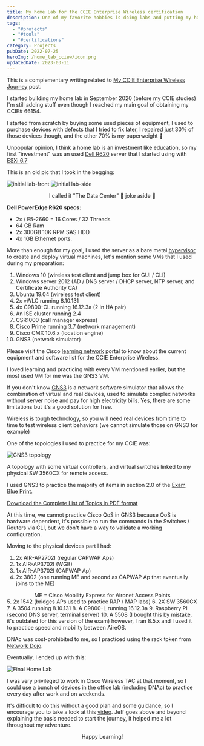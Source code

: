 ```yaml
---
title: My home Lab for the CCIE Enterprise Wireless certification
description: One of my favorite hobbies is doing labs and putting my hands on devices, I'm not the kind of engineer who reads a book and already knows what to do (regarding technology). 
tags:
  - "#projects"
  - "#tools"
  - "#certifications"
category: Projects
pubDate: 2022-07-25
heroImg: /home_lab_cciew/icon.png
updatedDate: 2023-03-11
---
```




<Note>
This is a complementary writing related to <a href="https://dar-fi.com/blog/my_cciew_journey" target="_blank">My CCIE Enterprise Wireless Journey</a> post.
</Note>

I started building my home lab in September 2020 (before my CCIE studies) I'm still adding stuff even though I reached my main goal of obtaining my CCIE# 66154.

I started from scratch by buying some used pieces of equipment, I used to purchase devices with defects that I tried to fix later, I repaired just 30% of those devices though, and the other 70% is my paperweight 🤣

Unpopular opinion, I think a home lab is an investment like education, so my first "investment" was an used <a href="https://i.dell.com/sites/doccontent/shared-content/data-sheets/en/documents/dell-poweredge-r630-spec-sheet.pdf" target="_blank">Dell R620</a>  server that I started using with <a href="https://customerconnect.vmware.com/downloads/info/slug/datacenter_cloud_infrastructure/vmware_vsphere/6_7" target="_blank">ESXi 6.7</a>

This is an old pic that I took in the begging:

![initial lab-front](/home_lab_cciew/image_01.png)
![initial lab-side](/home_lab_cciew/image_02.png)

<div align="center">
I called it "The Data Center" 🤣 joke aside 🤣
</div>

**Dell PowerEdge R620 specs:**

- 2x / E5-2660 = 16 Cores / 32 Threads 
- 64 GB Ram
- 2x 300GB 10K RPM SAS HDD
- 4x 1GB Ethernet ports.

More than enough for my goal, I used the server as a bare metal <a href="https://en.wikipedia.org/wiki/VMware_ESXi" target="_blank">hypervisor</a> to create and deploy virtual machines, let's mention some VMs that I used during my preparation:

1. Windows 10 (wireless test client and jump box for GUI / CLI)
2. Windows server 2012 (AD / DNS server / DHCP server, NTP server, and Certificate Authority CA)
3. Ubuntu 19.04 (wireless test client)
4. 2x vWLC running 8.10.131
5. 4x C9800-CL running 16.12.3a (2 in HA pair)
6. An ISE cluster running 2.4
7. CSR1000 (call manager express)
8. Cisco Prime running 3.7 (network management)
9. Cisco CMX 10.6.x (location engine)
10. GNS3 (network simulator)

Please visit the Cisco <a href="https://learningnetwork.cisco.com/s/article/ccie-enterprise-wireless-v1-0-equipment-and-software-list" target="_blank">learning network</a> portal to know about the current equipment and software list for the CCIE Enterprise Wireless.

I loved learning and practicing with every VM mentioned earlier, but the most used VM for me was the GNS3 VM.

If you don't know <a href="https://www.gns3.com/" target="_blank">GNS3</a> is a network software simulator that allows the combination of virtual and real devices, used to simulate complex networks without server noise and pay for high electricity bills. Yes, there are some limitations but it's a good solution for free. 

Wireless is tough technology, so you will need real devices from time to time to test wireless client behaviors (we cannot simulate those on GNS3 for example)

One of the topologies I used to practice for my CCIE was:

![GNS3 topology](/home_lab_cciew/image_04.jpg)<figcaption>A topology with some virtual controllers, and virtual switches linked to my physical SW 3560CX for remote access.</figcaption>

I used GNS3 to practice the majority of items in section 2.0 of the <a href="https://learningnetwork.cisco.com/s/ccie-enterprise-wireless-exam-topics" target="_blank">Exam Blue Print</a>.

<a href="https://learningcontent.cisco.com/documents/CCIE-Enterprise-Wireless-v1-Exam-Topics.pdf" target="_blank">Download the Complete List of Topics in PDF format</a>

<Important>
At this time, we cannot practice Cisco QoS in GNS3 because QoS is hardware dependent, it's possible to run the commands in the Switches / Routers via CLI, but we don't have a way to validate a working configuration.
</Important>

Moving to the physical devices part I had:

1. 2x AIR-AP2702I (regular CAPWAP Aps)
2. 1x AIR-AP3702I (WGB)
3. 1x AIR-AP3702I (CAPWAP Ap)
4. 2x 3802 (one running ME and second as CAPWAP Ap that eventually joins to the ME)
<div align="center">
ME = Cisco Mobility Express for Aironet Access Points
</div>
5. 2x 1542 (bridges APs used to practice RAP / MAP labs)
6. 2X SW 3560CX
7. A 3504 running 8.10.131
8. A C9800-L running 16.12.3a
9. Raspberry PI (second DNS server, terminal server)
10. A 5508 (I bought this by mistake, it's outdated for this version of the exam) however, I ran 8.5.x and I used it to practice speed and mobility between AireOS.

DNAc was cost-prohibited to me, so I practiced using the rack token from <a href="https://networkdojo.com/" target="_blank">Network Dojo</a>. 

Eventually, I ended up with this:

![Final Home Lab](/home_lab_cciew/image_03.png)

I was very privileged to work in Cisco Wireless TAC at that moment, so I could use a bunch of devices in the office lab (including DNAc) to practice every day after work and on weekends.

It's difficult to do this without a good plan and some guidance, so I encourage you to take a look at this <a href="https://www.youtube.com/watch?v=fsynzBdIpvQ" target="_blank">video</a>. Jeff goes above and beyond explaining the basis needed to start the journey, it helped me a lot throughout my adventure.   

<div align="center">

Happy Learning!

</div>
